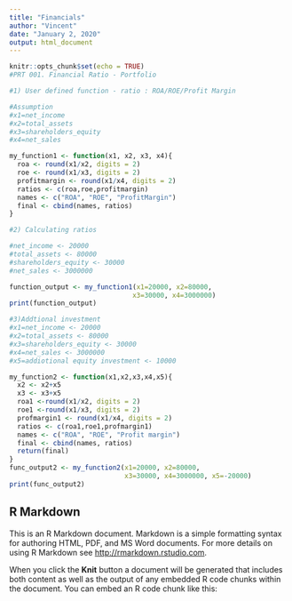---
title: "Financials"
author: "Vincent"
date: "January 2, 2020"
output: html_document
---

```{r setup, include=TRUE, echo=TRUE, warning=FALSE, message=FALSE}
knitr::opts_chunk$set(echo = TRUE)
#PRT 001. Financial Ratio - Portfolio

#1) User defined function - ratio : ROA/ROE/Profit Margin

#Assumption
#x1=net_income 
#x2=total_assets 
#x3=shareholders_equity 
#x4=net_sales 

my_function1 <- function(x1, x2, x3, x4){
  roa <- round(x1/x2, digits = 2)
  roe <- round(x1/x3, digits = 2)
  profitmargin <- round(x1/x4, digits = 2)
  ratios <- c(roa,roe,profitmargin)
  names <- c("ROA", "ROE", "ProfitMargin")
  final <- cbind(names, ratios)
}

#2) Calculating ratios

#net_income <- 20000
#total_assets <- 80000
#shareholders_equity <- 30000
#net_sales <- 3000000

function_output <- my_function1(x1=20000, x2=80000, 
                               x3=30000, x4=3000000)
print(function_output) 

#3)Addtional investment
#x1=net_income <- 20000 
#x2=total_assets <- 80000
#x3=shareholders_equity <- 30000
#x4=net_sales <- 3000000 
#x5=addiotional equity investment <- 10000  

my_function2 <- function(x1,x2,x3,x4,x5){
  x2 <- x2+x5
  x3 <- x3+x5
  roa1 <-round(x1/x2, digits = 2)
  roe1 <-round(x1/x3, digits = 2)
  profmargin1 <- round(x1/x4, digits = 2)
  ratios <- c(roa1,roe1,profmargin1)
  names <- c("ROA", "ROE", "Profit margin")
  final <- cbind(names, ratios)
  return(final)
}
func_output2 <- my_function2(x1=20000, x2=80000, 
                             x3=30000, x4=3000000, x5=-20000)
print(func_output2) 
```

## R Markdown

This is an R Markdown document. Markdown is a simple formatting syntax for authoring HTML, PDF, and MS Word documents. For more details on using R Markdown see <http://rmarkdown.rstudio.com>.

When you click the **Knit** button a document will be generated that includes both content as well as the output of any embedded R code chunks within the document. You can embed an R code chunk like this:

